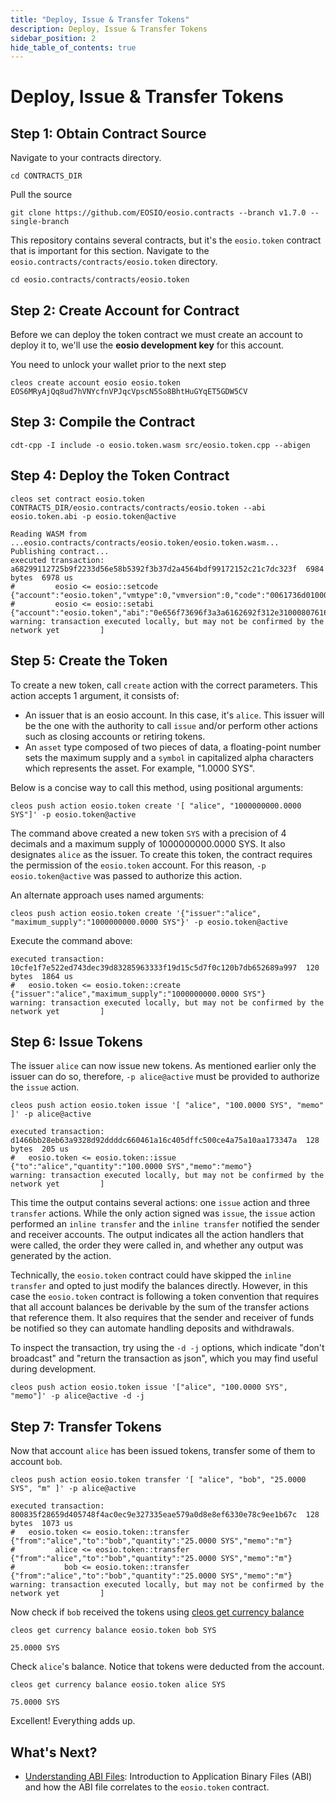 ```yaml
---
title: "Deploy, Issue & Transfer Tokens"
description: Deploy, Issue & Transfer Tokens
sidebar_position: 2
hide_table_of_contents: true
---
```


# Deploy, Issue & Transfer Tokens

## Step 1: Obtain Contract Source

Navigate to your contracts directory.

```
cd CONTRACTS_DIR
```

Pull the source

```
git clone https://github.com/EOSIO/eosio.contracts --branch v1.7.0 --single-branch
```

This repository contains several contracts, but it's the `eosio.token` contract that is important for this section. Navigate to the `eosio.contracts/contracts/eosio.token` directory.

```
cd eosio.contracts/contracts/eosio.token
```

## Step 2: Create Account for Contract

Before we can deploy the token contract we must create an account to deploy it to, we'll use the **eosio development key** for this account.

You need to unlock your wallet prior to the next step

```
cleos create account eosio eosio.token EOS6MRyAjQq8ud7hVNYcfnVPJqcVpscN5So8BhtHuGYqET5GDW5CV
```

## Step 3: Compile the Contract

```
cdt-cpp -I include -o eosio.token.wasm src/eosio.token.cpp --abigen
```

## Step 4: Deploy the Token Contract

```
cleos set contract eosio.token CONTRACTS_DIR/eosio.contracts/contracts/eosio.token --abi eosio.token.abi -p eosio.token@active
```

``` 
Reading WASM from ...eosio.contracts/contracts/eosio.token/eosio.token.wasm...
Publishing contract...
executed transaction: a68299112725b9f2233d56e58b5392f3b37d2a4564bdf99172152c21c7dc323f  6984 bytes  6978 us
#         eosio <= eosio::setcode               {"account":"eosio.token","vmtype":0,"vmversion":0,"code":"0061736d0100000001a0011b60000060017e006002...
#         eosio <= eosio::setabi                {"account":"eosio.token","abi":"0e656f73696f3a3a6162692f312e310008076163636f756e7400010762616c616e63...
warning: transaction executed locally, but may not be confirmed by the network yet         ]
```

## Step 5: Create the Token

To create a new token, call `create` action with the correct parameters. This action accepts 1 argument, it consists of:

* An issuer that is an eosio account. In this case, it's `alice`. This issuer will be the one with the authority to call `issue` and/or perform other actions such as closing accounts or retiring tokens.
* An `asset` type composed of two pieces of data, a floating-point number sets the maximum supply and a `symbol` in capitalized alpha characters which represents the asset. For example, "1.0000 SYS".

Below is a concise way to call this method, using positional arguments:

```
cleos push action eosio.token create '[ "alice", "1000000000.0000 SYS"]' -p eosio.token@active
```

The command above created a new token `SYS` with a precision of 4 decimals and a maximum supply of 1000000000.0000 SYS. It also designates `alice` as the issuer. To create this token, the contract requires the permission of the `eosio.token` account. For this reason, `-p eosio.token@active` was passed to authorize this action.

An alternate approach uses named arguments:

```
cleos push action eosio.token create '{"issuer":"alice", "maximum_supply":"1000000000.0000 SYS"}' -p eosio.token@active
```

Execute the command above:

```
executed transaction: 10cfe1f7e522ed743dec39d83285963333f19d15c5d7f0c120b7db652689a997  120 bytes  1864 us
#   eosio.token <= eosio.token::create          {"issuer":"alice","maximum_supply":"1000000000.0000 SYS"}
warning: transaction executed locally, but may not be confirmed by the network yet         ]
```

## Step 6: Issue Tokens

The issuer `alice` can now issue new tokens. As mentioned earlier only the issuer can do so, therefore, `-p alice@active` must be provided to authorize the `issue` action.

```
cleos push action eosio.token issue '[ "alice", "100.0000 SYS", "memo" ]' -p alice@active
```

```
executed transaction: d1466bb28eb63a9328d92ddddc660461a16c405dffc500ce4a75a10aa173347a  128 bytes  205 us
#   eosio.token <= eosio.token::issue           {"to":"alice","quantity":"100.0000 SYS","memo":"memo"}
warning: transaction executed locally, but may not be confirmed by the network yet         ]
```

This time the output contains several actions: one `issue` action and three `transfer` actions. While the only action signed was `issue`, the `issue` action performed an `inline transfer` and the `inline transfer` notified the sender and receiver accounts. The output indicates all the action handlers that were called, the order they were called in, and whether any output was generated by the action.

Technically, the `eosio.token` contract could have skipped the `inline transfer` and opted to just modify the balances directly. However, in this case the `eosio.token` contract is following a token convention that requires that all account balances be derivable by the sum of the transfer actions that reference them. It also requires that the sender and receiver of funds be notified so they can automate handling deposits and withdrawals.

To inspect the transaction, try using the `-d -j` options, which indicate "don't broadcast" and "return the transaction as json", which you may find useful during development.

```
cleos push action eosio.token issue '["alice", "100.0000 SYS", "memo"]' -p alice@active -d -j
```

## Step 7: Transfer Tokens

Now that account `alice` has been issued tokens, transfer some of them to account `bob`.

```
cleos push action eosio.token transfer '[ "alice", "bob", "25.0000 SYS", "m" ]' -p alice@active
```

```
executed transaction: 800835f28659d405748f4ac0ec9e327335eae579a0d8e8ef6330e78c9ee1b67c  128 bytes  1073 us
#   eosio.token <= eosio.token::transfer        {"from":"alice","to":"bob","quantity":"25.0000 SYS","memo":"m"}
#         alice <= eosio.token::transfer        {"from":"alice","to":"bob","quantity":"25.0000 SYS","memo":"m"}
#           bob <= eosio.token::transfer        {"from":"alice","to":"bob","quantity":"25.0000 SYS","memo":"m"}
warning: transaction executed locally, but may not be confirmed by the network yet         ]
```

Now check if `bob` received the tokens using [cleos get currency balance](https://developers.eos.io/manuals/eos/latest/cleos/command-reference/get/currency-balance)

```
cleos get currency balance eosio.token bob SYS
```

```
25.0000 SYS
```

Check `alice`'s balance. Notice that tokens were deducted from the account.

```
cleos get currency balance eosio.token alice SYS
```

```
75.0000 SYS
```

Excellent! Everything adds up.

## What's Next?

* [Understanding ABI Files](/zero/smart-contract-tutorials/understanding-abi-files): Introduction to Application Binary Files (ABI) and how the ABI file correlates to the `eosio.token` contract.
